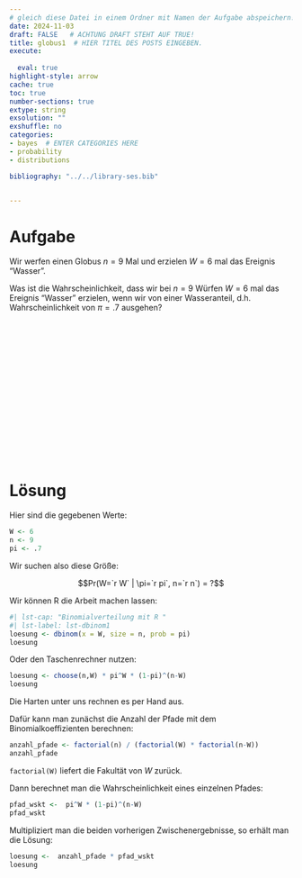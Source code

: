 ```yaml
---
# gleich diese Datei in einem Ordner mit Namen der Aufgabe abspeichern!
date: 2024-11-03
draft: FALSE   # ACHTUNG DRAFT STEHT AUF TRUE!
title: globus1  # HIER TITEL DES POSTS EINGEBEN.
execute: 
  
  eval: true 
highlight-style: arrow 
cache: true
toc: true
number-sections: true
extype: string
exsolution: ""
exshuffle: no
categories:
- bayes  # ENTER CATEGORIES HERE
- probability
- distributions

bibliography: "../../library-ses.bib"


---
```






# Aufgabe 

Wir werfen einen Globus $n=9$ Mal und erzielen $W=6$ mal das Ereignis "Wasser".

Was ist die Wahrscheinlichkeit, dass wir bei $n=9$ Würfen $W=6$ mal das Ereignis "Wasser" erzielen, 
wenn wir von einer Wasseranteil, d.h. Wahrscheinlichkeit von $\pi=.7$ ausgehen?

</br>
</br>
</br>

</br>
</br>
</br>

</br>
</br>
</br>

</br>
</br>
</br>











# Lösung 

Hier sind die gegebenen Werte:


```r
W <- 6
n <- 9
pi <- .7
```

Wir suchen also diese Größe:

$$Pr(W=`r W` | \pi=`r pi`, n=`r n`) = ?$$




Wir können R die Arbeit machen lassen:

```r
#| lst-cap: "Binomialverteilung mit R "
#| lst-label: lst-dbinom1
loesung <- dbinom(x = W, size = n, prob = pi)
loesung
```




Oder den Taschenrechner nutzen:


```r
loesung <- choose(n,W) * pi^W * (1-pi)^(n-W)
loesung
```


Die Harten unter uns rechnen es per Hand aus.

Dafür kann man zunächst die Anzahl der Pfade mit dem Binomialkoeffizienten berechnen:


```r
anzahl_pfade <- factorial(n) / (factorial(W) * factorial(n-W))
anzahl_pfade
```

`factorial(W)` liefert die Fakultät von $W$ zurück.


Dann berechnet man die Wahrscheinlichkeit eines einzelnen Pfades:

```r
pfad_wskt <-  pi^W * (1-pi)^(n-W)
pfad_wskt
```

Multipliziert man die beiden vorherigen Zwischenergebnisse, 
so erhält man die Lösung:

```r
loesung <-  anzahl_pfade * pfad_wskt
loesung
```




